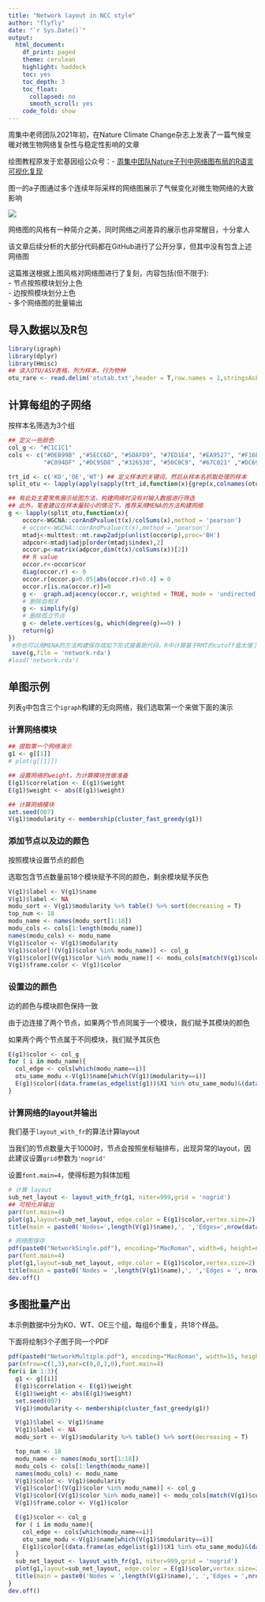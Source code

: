 ---
title: "Network layout in NCC style"
author: "flyfly"
date: "`r Sys.Date()`"
output:
  html_document:
    df_print: paged
    theme: cerulean
    highlight: haddock
    toc: yes
    toc_depth: 3
    toc_float:
      collapsed: no
      smooth_scroll: yes
    code_fold: show
---

周集中老师团队2021年初，在Nature Climate Change杂志上发表了一篇气候变暖对微生物网络复杂性与稳定性影响的文章

绘图教程原发于宏基因组公众号：- [周集中团队Nature子刊中网络图布局的R语言可视化复现](https://mp.weixin.qq.com/s/H-VJYbdvCmN51Zw4p78ljw)


图一的a子图通过多个连续年际采样的网络图展示了气候变化对微生物网络的大致影响


![](demo.png)

网络图的风格有一种简介之美，同时网络之间差异的展示也非常醒目，十分拿人


该文章后续分析的大部分代码都在GitHub进行了公开分享，但其中没有包含上述网络图


这篇推送根据上图风格对网络图进行了复刻，内容包括(但不限于):  
- 节点按照模块划分上色  
- 边按照模块划分上色  
- 多个网络图的批量输出  


## 导入数据以及R包

```{r}
library(igraph)
library(dplyr)
library(Hmisc)
## 读入OTU/ASV表格，列为样本，行为物种
otu_rare <- read.delim('otutab.txt',header = T,row.names = 1,stringsAsFactors = F)
```

## 计算每组的子网络

按样本名筛选为3个组

```{r}
## 定义一些颜色
col_g <- "#C1C1C1"
cols <- c("#DEB99B" ,"#5ECC6D", "#5DAFD9", "#7ED1E4", "#EA9527", "#F16E1D" ,"#6E4821", "#A4B423",
          "#C094DF" ,"#DC95D8" ,"#326530", "#50C0C9", "#67C021" ,"#DC69AF", "#8C384F", "#30455C", "#F96C72","#5ED2BF")

trt_id <- c('KO','OE','WT') ## 定义样本的关键词，然后从样本名抓取处理的样本
split_otu <- lapply(apply(sapply(trt_id,function(x){grep(x,colnames(otu_rare))}),2,FUN = function(x){otu_rare[,x]}),function(x){x[-(which(rowSums(x)==0)),]})

## 有此处主要聚焦展示绘图方法，构建网络时没有对输入数据进行筛选
## 此外，笔者建议在样本量较小的情况下，推荐采用MENA的方法构建网络
g <- lapply(split_otu,function(x){
    occor<-WGCNA::corAndPvalue(t(x)/colSums(x),method = 'pearson')
    # occor<-WGCNA::corAndPvalue(t(x),method = 'pearson')
    mtadj<-multtest::mt.rawp2adjp(unlist(occor$p),proc='BH')
    adpcor<-mtadj$adjp[order(mtadj$index),2]
    occor.p<-matrix(adpcor,dim(t(x)/colSums(x))[2])
    ## R value
    occor.r<-occor$cor
    diag(occor.r) <- 0
    occor.r[occor.p>0.05|abs(occor.r)<0.4] = 0
    occor.r[is.na(occor.r)]=0
    g <-  graph.adjacency(occor.r, weighted = TRUE, mode = 'undirected')
    # 删除自相关
    g <- simplify(g)
    # 删除孤立节点
    g <- delete.vertices(g, which(degree(g)==0) )
    return(g)
})
 #你也可以用MENA的方法构建保存成如下形式接着跑代码，R中计算基于RMT的cutoff值太慢了（不推荐）
 save(g,file = 'network.rda')
#load('network.rda')
```

## 单图示例

列表`g`中包含三个`igraph`构建的无向网络，我们选取第一个来做下面的演示

### 计算网络模块

```{r}
## 提取第一个网络演示
g1 <- g[[1]]
# plot(g[[1]])

## 设置网络的weight，为计算模块性做准备
E(g1)$correlation <- E(g1)$weight
E(g1)$weight <- abs(E(g1)$weight)

## 计算网络模块
set.seed(007)
V(g1)$modularity <- membership(cluster_fast_greedy(g1))
```

### 添加节点以及边的颜色

按照模块设置节点的颜色 

选取包含节点数量前18个模块赋予不同的颜色，剩余模块赋予灰色
```{r}
V(g1)$label <- V(g1)$name
V(g1)$label <- NA
modu_sort <- V(g1)$modularity %>% table() %>% sort(decreasing = T)
top_num <- 18
modu_name <- names(modu_sort[1:18])
modu_cols <- cols[1:length(modu_name)]
names(modu_cols) <- modu_name
V(g1)$color <- V(g1)$modularity
V(g1)$color[!(V(g1)$color %in% modu_name)] <- col_g
V(g1)$color[(V(g1)$color %in% modu_name)] <- modu_cols[match(V(g1)$color[(V(g1)$color %in% modu_name)],modu_name)]
V(g1)$frame.color <- V(g1)$color
```

### 设置边的颜色

边的颜色与模块颜色保持一致 

由于边连接了两个节点，如果两个节点同属于一个模块，我们赋予其模块的颜色 

如果两个两个节点属于不同模块，我们赋予其灰色

```{r}
E(g1)$color <- col_g
for ( i in modu_name){
  col_edge <- cols[which(modu_name==i)]
  otu_same_modu <-V(g1)$name[which(V(g1)$modularity==i)]
  E(g1)$color[(data.frame(as_edgelist(g1))$X1 %in% otu_same_modu)&(data.frame(as_edgelist(g1))$X2 %in% otu_same_modu)] <- col_edge
}
```

### 计算网络的layout并输出

我们基于`layout_with_fr`的算法计算layout 

当我们的节点数量大于1000时，节点会按照坐标轴排布，出现异常的layout，因此建议设置`grid`参数为`'nogrid'` 

设置`font.main=4`，使得标题为斜体加粗

```{r}
# 计算 layout
sub_net_layout <- layout_with_fr(g1, niter=999,grid = 'nogrid')
## 可视化并输出
par(font.main=4)
plot(g1,layout=sub_net_layout, edge.color = E(g1)$color,vertex.size=2)
title(main = paste0('Nodes=',length(V(g1)$name),', ','Edges=',nrow(data.frame(as_edgelist(g1)))))

# 网络图保存
pdf(paste0("NetworkSingle.pdf"), encoding="MacRoman", width=6, height=6)
par(font.main=4)
plot(g1,layout=sub_net_layout, edge.color = E(g1)$color,vertex.size=2)
title(main = paste0('Nodes = ',length(V(g1)$name),', ','Edges = ', nrow(data.frame(as_edgelist(g1)))))
dev.off()
```

## 多图批量产出

本示例数据中分为KO、WT、OE三个组，每组6个重复，共18个样品。

下面将绘制3个子图于同一个PDF

```{r}
pdf(paste0("NetworkMultiple.pdf"), encoding="MacRoman", width=15, height=9)
par(mfrow=c(1,3),mar=c(0,0,1,0),font.main=4)
for(i in 1:3){
  g1 <- g[[i]]
  E(g1)$correlation <- E(g1)$weight
  E(g1)$weight <- abs(E(g1)$weight)
  set.seed(007)
  V(g1)$modularity <- membership(cluster_fast_greedy(g1))

  V(g1)$label <- V(g1)$name
  V(g1)$label <- NA
  modu_sort <- V(g1)$modularity %>% table() %>% sort(decreasing = T)

  top_num <- 18
  modu_name <- names(modu_sort[1:18])
  modu_cols <- cols[1:length(modu_name)]
  names(modu_cols) <- modu_name
  V(g1)$color <- V(g1)$modularity
  V(g1)$color[!(V(g1)$color %in% modu_name)] <- col_g
  V(g1)$color[(V(g1)$color %in% modu_name)] <- modu_cols[match(V(g1)$color[(V(g1)$color %in% modu_name)],modu_name)]
  V(g1)$frame.color <- V(g1)$color

  E(g1)$color <- col_g
  for ( i in modu_name){
    col_edge <- cols[which(modu_name==i)]
    otu_same_modu <-V(g1)$name[which(V(g1)$modularity==i)]
    E(g1)$color[(data.frame(as_edgelist(g1))$X1 %in% otu_same_modu)&(data.frame(as_edgelist(g1))$X2 %in% otu_same_modu)] <- col_edge
  }
  sub_net_layout <- layout_with_fr(g1, niter=999,grid = 'nogrid')
  plot(g1,layout=sub_net_layout, edge.color = E(g1)$color,vertex.size=2)
  title(main = paste0('Nodes = ',length(V(g1)$name),', ','Edges = ',nrow(data.frame(as_edgelist(g1)))))
}
dev.off()
```

